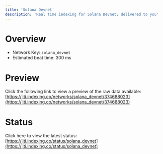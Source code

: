 ```yaml
---
title: 'Solana Devnet'
description: 'Real time indexing for Solana Devnet; delivered to you'
---
```


# Overview
- Network Key: `solana_devnet`
- Estimated beat time: 300 ms

# Preview
Click the following link to view a preview of the raw data available: [https://jiti.indexing.co/networks/solana_devnet/374688023](https://jiti.indexing.co/networks/solana_devnet/374688023)

# Status
Click here to view the latest status: [https://jiti.indexing.co/status/solana_devnet](https://jiti.indexing.co/status/solana_devnet)
